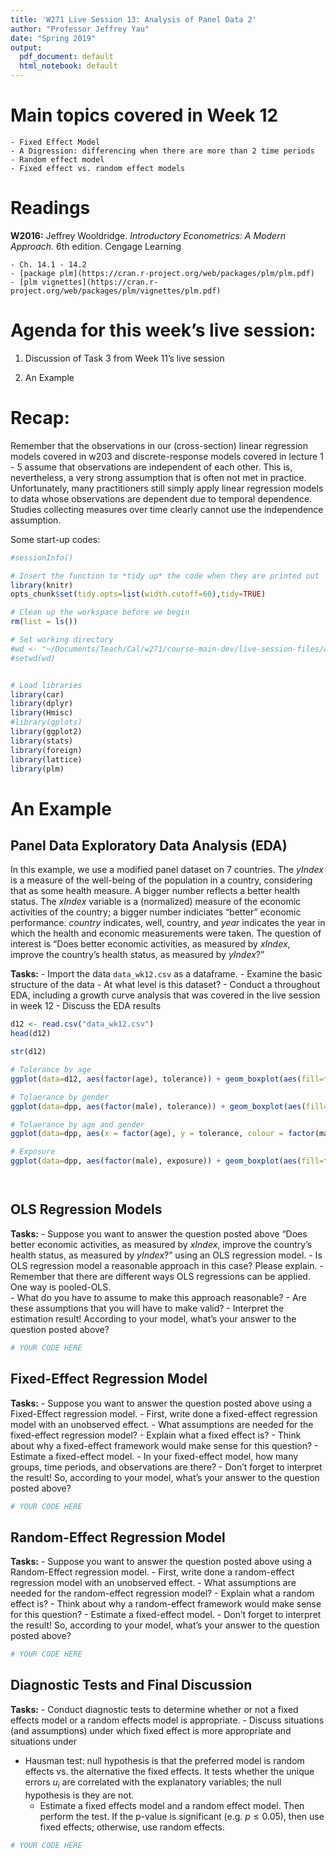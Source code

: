 ```yaml
---
title: 'W271 Live Session 13: Analysis of Panel Data 2'
author: "Professor Jeffrey Yau"
date: "Spring 2019"
output:
  pdf_document: default
  html_notebook: default
---
```


# Main topics covered in Week 12
    - Fixed Effect Model
    - A Digression: differencing when there are more than 2 time periods
    - Random effect model
    - Fixed effect vs. random effect models

# Readings
**W2016:** Jeffrey Wooldridge. *Introductory Econometrics: A Modern Approach.* 6th edition. Cengage Learning 

    - Ch. 14.1 - 14.2
    - [package plm](https://cran.r-project.org/web/packages/plm/plm.pdf)
    - [plm vignettes](https://cran.r-project.org/web/packages/plm/vignettes/plm.pdf)

# Agenda for this week's live session:

  1. Discussion of Task 3 from Week 11's live session

  3. An Example
  
# Recap:

Remember that the observations in our (cross-section) linear regression models covered in w203 and discrete-response models covered in lecture 1 - 5 assume that observations are independent of each other.  This is, nevertheless, a very strong assumption that is often not met in practice. Unfortunately, many practitioners still simply apply linear regression models to data whose observations are dependent due to temporal dependence. Studies collecting measures over time clearly cannot use the independence assumption.

Some start-up codes:
```r
#sessionInfo()

# Insert the function to *tidy up* the code when they are printed out
library(knitr)
opts_chunk$set(tidy.opts=list(width.cutoff=60),tidy=TRUE)

# Clean up the workspace before we begin
rm(list = ls())

# Set working directory
#wd <- "~/Documents/Teach/Cal/w271/course-main-dev/live-session-files/week12"
#setwd(wd)


# Load libraries
library(car)
library(dplyr)
library(Hmisc)
#library(gplots)
library(ggplot2)
library(stats)
library(foreign)
library(lattice)
library(plm)
```

# An Example

## Panel Data Exploratory Data Analysis (EDA)

In this example, we use a modified panel dataset on 7 countries. The *yIndex* is a measure of the well-being of the population in a country, considering that as some health measure. A bigger number reflects a better health status. The *xIndex* variable is a (normalized) measure of the economic activities of the country; a bigger number indiciates "better" economic performance. *country* indicates, well, country, and *year* indicates the year in which the health and economic measurements were taken. The question of interest is "Does better economic activities, as measured by *xIndex*, improve the country's health status, as measured by *yIndex*?"

**Tasks:** 
    - Import the data `data_wk12.csv` as a dataframe. 
    - Examine the basic structure of the data
    - At what level is this dataset?
    - Conduct a throughout EDA, including a growth curve analysis that was covered in the live session in week 12
    - Discuss the EDA results
    
```r
d12 <- read.csv("data_wk12.csv")
head(d12)
```


```r
str(d12)
```

```r
# Tolerance by age
ggplot(data=d12, aes(factor(age), tolerance)) + geom_boxplot(aes(fill=factor(age))) + ggtitle("Tolerance by Age") + geom_jitter()

# Tolaerance by gender
ggplot(data=dpp, aes(factor(male), tolerance)) + geom_boxplot(aes(fill=factor(male))) + ggtitle("Tolerance by Gender") + geom_jitter()

# Tolaerance by age and gender
ggplot(data=dpp, aes(x = factor(age), y = tolerance, colour = factor(male))) + geom_line(aes(fill=factor(male))) + ggtitle("Tolerance by Age and Gender") + geom_jitter()

# Exposure
ggplot(data=dpp, aes(factor(male), exposure)) + geom_boxplot(aes(fill=factor(male))) + ggtitle("Exposure by Gender") + geom_jitter()
```

```r

```

```r

```


## OLS Regression Models

**Tasks:** 
  - Suppose you want to answer the question posted above "Does better economic activities, as measured by *xIndex*, improve the country's health status, as measured by *yIndex*?" using an OLS regression model.
  - Is OLS regression model a reasonable approach in this case? Please explain.
    - Remember that there are different ways OLS regressions can be applied.  One way is pooled-OLS.  
  - What do you have to assume to make this approach reasonable?
  - Are these assumptions that you will have to make valid?
  - Interpret the estimation result! According to your model, what's your answer to the question posted above?

```r
# YOUR CODE HERE
```

## Fixed-Effect Regression Model

**Tasks:**
  - Suppose you want to answer the question posted above using a Fixed-Effect regression model.
  - First, write done a fixed-effect regression model with an unobserved effect.
  - What assumptions are needed for the fixed-effect regression model?
  - Explain what a fixed effect is?
  - Think about why a fixed-effect framework would make sense for this question?
  - Estimate a fixed-effect model.
  - In your fixed-effect model, how many groups, time periods, and observations are there?
  - Don't forget to interpret the result! So, according to your model, what's your answer to the question posted above?

```r
# YOUR CODE HERE
```

## Random-Effect Regression Model

**Tasks:**
  - Suppose you want to answer the question posted above using a Random-Effect regression model.
  - First, write done a random-effect regression model with an unobserved effect.
  - What assumptions are needed for the random-effect regression model?
  - Explain what a random effect is?
  - Think about why a random-effect framework would make sense for this question?
  - Estimate a fixed-effect model.
  - Don't forget to interpret the result! So, according to your model, what's your answer to the question posted above?


```r
# YOUR CODE HERE
```

## Diagnostic Tests and Final Discussion

**Tasks:**
  - Conduct diagnostic tests to determine whether or not a fixed effects model or a random effects model is appropriate.
  - Discuss situations (and assumptions) under which fixed effect is more appropriate and situations under

  - Hausman test: null hypothesis is that the preferred model is random effects vs. the alternative the fixed effects. It tests whether the unique errors $u_i$ are correlated with the explanatory variables; the null hypothesis is they are not.
    - Estimate a fixed effects model and a random effect model. Then perform the test. If the p-value is significant (e.g. $p \leq 0.05$), then use fixed effects; otherwise, use random effects.

```r
# YOUR CODE HERE
```

